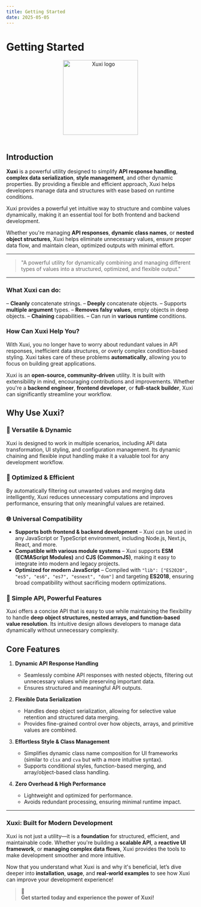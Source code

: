 ```yaml
---
title: Getting Started
date: 2025-05-05
---
```


# **Getting Started**

<div align="center">
  <img src="https://raw.githubusercontent.com/ilkhoeri/xuxi/e0667835d62fcbf1f2e216dbb79ecf28565c571c/logo.svg" width="200px" align="center" alt="Xuxi logo" />
</div>

<br />

## **Introduction**

**Xuxi** is a powerful utility designed to simplify **API response handling**, **complex data serialization**, **style management**, and other dynamic properties. By providing a flexible and efficient approach, Xuxi helps developers manage data and structures with ease based on runtime conditions.

Xuxi provides a powerful yet intuitive way to structure and combine values dynamically, making it an essential tool for both frontend and backend development.

Whether you're managing **API responses**, **dynamic class names**, or **nested object structures**, Xuxi helps eliminate unnecessary values, ensure proper data flow, and maintain clean, optimized outputs with minimal effort.

---

> "A powerful utility for dynamically combining and managing different types of values into a structured, optimized, and flexible output."

---

### **What Xuxi can do:**

– **Cleanly** concatenate strings.
– **Deeply** concatenate objects.
– Supports **multiple argument** types.
– **Removes falsy values**, empty objects in deep objects.
– **Chaining** capabilities.
– Can run in **various runtime** conditions.

### **How Can Xuxi Help You?**

With Xuxi, you no longer have to worry about redundant values in API responses, inefficient data structures, or overly complex condition-based styling. Xuxi takes care of these problems **automatically**, allowing you to focus on building great applications.

Xuxi is an **open-source, community-driven** utility. It is built with extensibility in mind, encouraging contributions and improvements. Whether you're a **backend engineer**, **frontend developer**, or **full-stack builder**, Xuxi can significantly streamline your workflow.

## **Why Use Xuxi?**

### **🚀 Versatile & Dynamic**

Xuxi is designed to work in multiple scenarios, including API data transformation, UI styling, and configuration management. Its dynamic chaining and flexible input handling make it a valuable tool for any development workflow.

### **🔄 Optimized & Efficient**

By automatically filtering out unwanted values and merging data intelligently, Xuxi reduces unnecessary computations and improves performance, ensuring that only meaningful values are retained.

### **🌐 Universal Compatibility**

- **Supports both frontend & backend development** – Xuxi can be used in any JavaScript or TypeScript environment, including Node.js, Next.js, React, and more.
- **Compatible with various module systems** – Xuxi supports **ESM (ECMAScript Modules)** and **CJS (CommonJS)**, making it easy to integrate into modern and legacy projects.
- **Optimized for modern JavaScript** – Compiled with `"lib": ["ES2020", "es5", "es6", "es7", "esnext", "dom"]` and targeting **ES2018**, ensuring broad compatibility without sacrificing modern optimizations.

### **🔧 Simple API, Powerful Features**

Xuxi offers a concise API that is easy to use while maintaining the flexibility to handle **deep object structures, nested arrays, and function-based value resolution**. Its intuitive design allows developers to manage data dynamically without unnecessary complexity.

## **Core Features**

1. **Dynamic API Response Handling**

   - Seamlessly combine API responses with nested objects, filtering out unnecessary values while preserving important data.
   - Ensures structured and meaningful API outputs.

2. **Flexible Data Serialization**

   - Handles deep object serialization, allowing for selective value retention and structured data merging.
   - Provides fine-grained control over how objects, arrays, and primitive values are combined.

3. **Effortless Style & Class Management**

   - Simplifies dynamic class name composition for UI frameworks (similar to `clsx` and `cva` but with a more intuitive syntax).
   - Supports conditional styles, function-based merging, and array/object-based class handling.

4. **Zero Overhead & High Performance**
   - Lightweight and optimized for performance.
   - Avoids redundant processing, ensuring minimal runtime impact.

---

### **Xuxi: Built for Modern Development**

Xuxi is not just a utility—it is a **foundation** for structured, efficient, and maintainable code. Whether you're building a **scalable API**, a **reactive UI framework**, or **managing complex data flows**, Xuxi provides the tools to make development smoother and more intuitive.

Now that you understand what Xuxi is and why it's beneficial, let’s dive deeper into **installation**, **usage**, and **real-world examples** to see how Xuxi can improve your development experience!

> 🚀 <br/> **Get started today and experience the power of Xuxi!**
